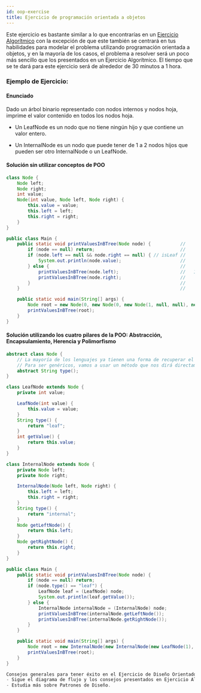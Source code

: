 ```yaml
---
id: oop-exercise
title: Ejercicio de programación orientada a objetos
---
```


Este ejercicio es bastante similar a lo que encontrarías en un [Ejercicio Algorítmico](algorithmic-exercise) con la excepción de que este también se centrará en tus habilidades para modelar el problema utilizando programación orientada a objetos, y en la mayoría de los casos, el problema a resolver será un poco más sencillo que los presentados en un Ejercicio Algorítmico. El tiempo que se te dará para este ejercicio será de alrededor de 30 minutos a 1 hora.

### Ejemplo de Ejercicio:
#### Enunciado
Dado un árbol binario representado con nodos internos y nodos hoja, imprime el valor contenido en todos los nodos hoja.

- Un LeafNode es un nodo que no tiene ningún hijo y que contiene un valor entero.

- Un InternalNode es un nodo que puede tener de 1 a 2 nodos hijos que pueden ser otro InternalNode o un LeafNode.

#### Solución sin utilizar conceptos de POO
 
```java
class Node {
    Node left;
    Node right;
    int value;
    Node(int value, Node left, Node right) {
        this.value = value;
        this.left = left;
        this.right = right;
    }
}

public class Main {
    public static void printValuesInBTree(Node node) {           //                 
        if (node == null) return;                                //        ()
        if (node.left == null && node.right == null) { // isLeaf //       /  \
            System.out.println(node.value);                      //     ()    3  
        } else {                                                 //    /  \
            printValuesInBTree(node.left);                       //   1   ()
            printValuesInBTree(node.right);                      //      /
        }                                                        //     2 
    }                                                            //                

    public static void main(String[] args) {
        Node root = new Node(0, new Node(0, new Node(1, null, null), new Node(0, new Node(2, null, null), null)), new Node(3, null, null));
        printValuesInBTree(root);
    }
}
```

#### Solución utilizando los cuatro pilares de la POO: Abstracción, Encapsulamiento, Herencia y Polimorfismo

```java
abstract class Node {
    // La mayoría de los lenguajes ya tienen una forma de recuperar el tipo de un objeto
    // Para ser genéricos, vamos a usar un método que nos dirá directamente el tipo
    abstract String type();
}

class LeafNode extends Node {
    private int value;

    LeafNode(int value) {
        this.value = value;
    }
    String type() {
        return "leaf";
    }
    int getValue() {
        return this.value;
    }
}

class InternalNode extends Node {
    private Node left;
    private Node right;

    InternalNode(Node left, Node right) {
        this.left = left;
        this.right = right;
    }
    String type() {
        return "internal";
    }
    Node getLeftNode() {
        return this.left;
    }
    Node getRightNode() {
        return this.right;
    }
}

public class Main {
    public static void printValuesInBTree(Node node) {           
        if (node == null) return;                                
        if (node.type() == "leaf") {                             
            LeafNode leaf = (LeafNode) node;                     
            System.out.println(leaf.getValue());                 
        } else {                                                 
            InternalNode internalNode = (InternalNode) node;     
            printValuesInBTree(internalNode.getLeftNode());      
            printValuesInBTree(internalNode.getRightNode());     
        }
    }

    public static void main(String[] args) {
        Node root = new InternalNode(new InternalNode(new LeafNode(1), new InternalNode(new LeafNode(2), null)), new LeafNode(3));
        printValuesInBTree(root);
    }
}

Consejos generales para tener éxito en el Ejercicio de Diseño Orientado a Objetos:
- Sigue el diagrama de flujo y los consejos presentados en Ejercicio Algorítmico durante la entrevista.
- Estudia más sobre Patrones de Diseño.
